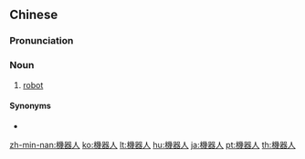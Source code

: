 {{also|机器人}}
==Chinese==
{{zh-forms|s=机器人|type=21}}

===Pronunciation===
{{zh-pron
|m=jīqìrén
|c=gei1 hei3 jan4
|mn=ki-khì-lâng
|cat=n
}}

===Noun===
{{zh-noun}}

# [[robot]]

====Synonyms====
* {{zh-l|機械人}}

[[zh-min-nan:機器人]]
[[ko:機器人]]
[[lt:機器人]]
[[hu:機器人]]
[[ja:機器人]]
[[pt:機器人]]
[[th:機器人]]